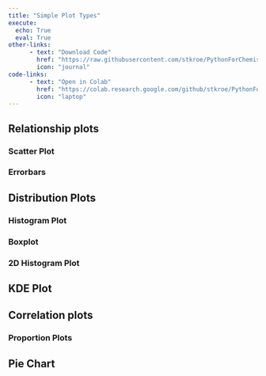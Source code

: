```yaml
---
title: "Simple Plot Types"
execute: 
  echo: True
  eval: True
other-links: 
      - text: "Download Code"
        href: "https://raw.githubusercontent.com/stkroe/PythonForChemists/main/course/notebooks/SimplePlotTypes.ipynb"
        icon: "journal"
code-links:
      - text: "Open in Colab"
        href: "https://colab.research.google.com/github/stkroe/PythonForChemists/blob/main/course/notebooks/SimplePlotTypes.ipynb"
        icon: "laptop"
--- 
```

## Relationship plots

### Scatter Plot {.unnumberd}

### Errorbars {.unnumberd}

## Distribution Plots {.unnumberd}
 
### Histogram Plot {.unnumbered}

### Boxplot {.unnumbered}

### 2D Histogram Plot  {.unnumbered}

## KDE Plot {.unnumbered}

## Correlation plots {.unnumbered}

### Proportion Plots {.unnumbered}

## Pie Chart {.unnumbered}